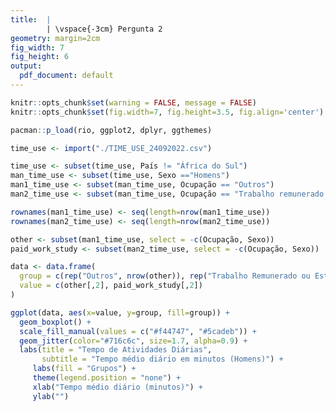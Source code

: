 ```yaml
---
title:  |
        | \vspace{-3cm} Pergunta 2
geometry: margin=2cm
fig_width: 7 
fig_height: 6 
output:
  pdf_document: default
---
```



```r
knitr::opts_chunk$set(warning = FALSE, message = FALSE)
knitr::opts_chunk$set(fig.width=7, fig.height=3.5, fig.align='center') 
```




```r
pacman::p_load(rio, ggplot2, dplyr, ggthemes)

time_use <- import("./TIME_USE_24092022.csv")

time_use <- subset(time_use, País != "África do Sul")
man_time_use <- subset(time_use, Sexo =="Homens")
man1_time_use <- subset(man_time_use, Ocupação == "Outros")
man2_time_use <- subset(man_time_use, Ocupação == "Trabalho remunerado ou estudo")

rownames(man1_time_use) <- seq(length=nrow(man1_time_use))
rownames(man2_time_use) <- seq(length=nrow(man2_time_use))

other <- subset(man1_time_use, select = -c(Ocupação, Sexo))
paid_work_study <- subset(man2_time_use, select = -c(Ocupação, Sexo))

data <- data.frame(
  group = c(rep("Outros", nrow(other)), rep("Trabalho Remunerado ou Estudo", nrow(paid_work_study))),
  value = c(other[,2], paid_work_study[,2])
)

ggplot(data, aes(x=value, y=group, fill=group)) +
  geom_boxplot() +
  scale_fill_manual(values = c("#f44747", "#5cadeb")) +
  geom_jitter(color="#716c6c", size=1.7, alpha=0.9) +
  labs(title = "Tempo de Atividades Diárias",
       subtitle = "Tempo médio diário em minutos (Homens)") +
     labs(fill = "Grupos") +
     theme(legend.position = "none") +
     xlab("Tempo médio diário (minutos)") +
     ylab("")

```


